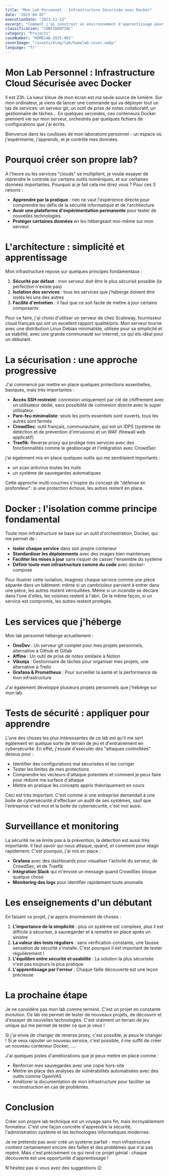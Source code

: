 ```yaml
---
title: "Mon Lab Personnel - Infrastructure Sécurisée avec Docker"
date: "2025-04-02"
executionDate: "2023-11-15"
excerpt: "Comment j'ai construit un environnement d'apprentissage pour expérimenter avec la sécurité informatique, Docker et l'auto-hébergement de services."
classification: "CONFIDENTIAL"
category: "Projects"
caseNumber: "HOMELAB-2025-001"
coverImage: "/assets/blog/lab/homelab-cover.webp"
language: "fr"
---
```


# Mon Lab Personnel : Infrastructure Cloud Sécurisée avec Docker

Il est 23h. La lueur bleue de mon écran est ma seule source de lumière. Sur mon ordinateur, je viens de lancer une commande qui va déployer tout un tas de services: un serveur git, un outil de prise de notes collaboratif, un gestionnaire de tâches... En quelques secondes, ces conteneurs Docker prennent vie sur mon serveur, orchestrés par quelques fichiers de configurations que j'ai écrits.

Bienvenue dans les coulisses de mon laboratoire personnel - un espace où j'expérimente, j'apprends, et je contrôle mes données.

# Pourquoi créer son propre lab?

A l'heure ou les services "clouds" se multiplient, je voulai essayer de reprendre le controle sur certains outils numériques, et sur certaines données importantes.
Pourquoi ai je fait cela me direz vous ? Pour ces 3 raisons :
- **Apprendre par la pratique** : rien ne vaut l'expérience directe pour comprendre les défis de la sécurité informatique et de l'architecture
- **Avoir une plateforme d'expérimentation permanente** pour tester de nouvelles technologies
- **Protéger certaines données** en les hébergeant moi-même sur mon serveur.

# L'architecture : simplicité et apprentissage

Mon infrastructure repose sur quelques principes fondamentaux :
1. **Sécurité par défaut** : mon serveur doit être le plus sécurisé possible (la perfection n'existe pas)
2. **Isolation des services** : tous les services que j'héberge doivent être isolés les uns des autres
3. **Facilité d'entretien** : il faut que ce soit facile de mettre à jour certains composants

Pour ce faire, j'ai choisi d'utiliser un serveur de chez Scaleway, fournisseur cloud français qui ont un excellent rapport qualité/prix. Mon serveur tourne avec une distribution Linux Debian minimaliste, utilisée pour sa simplicité et sa stabilité, avec une grande communauté sur internet, ce qui ets idéal pour un débutant.

<TechnicalImage 
  src="/assets/blog/lab/homelab-architecture.webp" 
  alt="Architecture de mon lab personnel" 
  caption="Vue simplifiée de l'architecture de mon lab personnel sur Scaleway" 
/>

# La sécurisation : une approche progressive

J'ai commencé par mettre en place quelques protections essentielles, basiques, mais très importantes :

- **Accès SSH restreint**: connexion uniquement par clé de chiffrement avec un utilisateur dédié, sans possibilité de connexion directe avec le super utilisateur.
- **Pare-feu minimaliste**: seuls les ports essentiels sont ouverts, tous les autres sont fermés
- **CrowdSec**: outil français, communautaire, qui est un IDPS (système de détéction et de prévention d'intrusions) et un WAF (firewall web applicatif)
- **Traefik**: Reverse proxy qui protège mes services avec des fonctionnalités comme le géoblocage et l'intégration avec CrowdSec

j'ai également mis en place quelques outils qui me semblaient importants :
- un scan antivirus toutes les nuits
- un système de sauvegardes automatiques

Cette approche multi-couches s'inspire du concept de "défense en profondeur": si une protection échoue, les autres restent en place.

# Docker : l'isolation comme principe fondamental

Toute mon infrastructure se base sur un outil d'orchestration, Docker, qui me permet de :
- **Isoler chaque service** dans son propre conteneur
- **Standardiser les déploiements** avec des images bien maintenues
- **Faciliter les mises à jour** sans risquer de casser l'ensemble du système
- **Définir toute mon infrastructure comme du code** avec docker-compose

Pour illustrer cette isolation, imaginez chaque service comme une pièce séparée dans un bâtiment: même si un cambrioleur parvient à entrer dans une pièce, les autres restent verrouillées. Même si un incendie se déclare dans l'une d'elles, les voisines restent à l'abri. De la même façon, si un service est compromis, les autres restent protégés.

# Les services que j'héberge

Mon lab personnel héberge actuellement :

- **OneDev** : Un serveur git complet pour mes projets personnels, alternative à Github et Gitlab
- **Affine** : Un outil de prise de notes similaire à Notion
- **Vikunja** : Gestionnaire de tâches pour organiser mes projets, une alternative à Trello
- **Grafana & Prometheus** : Pour surveiller la santé et la performance de mon infrastructure

J'ai également développé plusieurs projets personnels que j'hébèrge sur mon lab.

# Tests de sécurité : appliquer pour apprendre

L'une des choses les plus intéressantes de ce lab est qu'il me sert également en quelque sorte de terrain de jeu et d'entrainement en cybersécurité. En effet, j'essaie d'executer des "attaques controllées" dessus pour :
- Identifier des configurations mal sécurisées et les corriger
- Tester les limites de mes protections
- Comprendre les vecteurs d'attaque potentiels et comment je peux faire pour réduire ma surface d'attaque
- Mettre en pratique les concepts appris théoriquement en cours

Ceci est très important. C'est comme si une entreprise demandait à une boite de cybersécurité d'effectuer un audit de ses systèmes, sauf que l'entreprise c'est moi et la boite de cybersécurité, c'est moi aussi.

# Surveillance et monitoring

La sécurité ne se limite pas à la prévention, la détection est aussi très importante. Il faut savoir qui nous attaque, quand, et comment pour réagir rapidement. C'est pourquoi, j'ai mis en place :

- **Grafana** avec des dashboards pour visualiser l'activité du serveur, de CrowdSec, et de Traefik
- **Intégration Slack** qui m'envoie un message quand CrowdSec bloque quelque chose
- **Monitoring des logs** pour identifier rapidement toute anomalie

<TechnicalImage 
  src="/assets/blog/lab/homelab-grafana.webp" 
  alt="Dashboard Grafana avec monitoring Traefik" 
  caption="Mon dashboard Grafana montrant les statistiques de Traefik" 
/>

# Les enseignements d'un débutant

En faisant ce projet, j'ai appris énormément de choses :

1. **L'importance de la simplicité** : plus un système est complexe, plus il est difficile à sécuriser, à sauvegarder et à remettre en place après un sinistre
2. **La valeur des tests réguliers** : sans vérification constante, une fausse sensation de sécurité s'installe. C'est pourquoi il est important de tester régulièrement !
3. **L'équilibre entre sécurité et usabilité** : La solution la plus sécurisée n'est pas toujours la plus pratique
4. **L'apprentissage par l'erreur** : Chaque faille découverte est une leçon précieuse

# La prochaine étape

Je ne considère pas mon lab comme terminé. C'est un projet en constante évolution.
Ce lab me permet de tester de nouveaux projets, de découvrir et d'essayer de nouvelles technologies. C'est vraiment un terrain de jeu unique qui me permet de tester ce que je veux !

Si j'ai envie de changer de reverse proxy, c'est possible, je peux le changer ! Si je veux rajouter un nouveau service, c'est possible, il me suffit de créer un nouveau conteneur Docker, ....

J'ai quelques pistes d'améliorations que je peux mettre en place comme :
- Renforcer mes sauvegardes avec une copie hors-site
- Mettre en place des analyses de vulnérabilités automatisées avec des outils comme OpenVAS
- Améliorer la documentation de mon infrastructure pour faciliter sa reconstruction en cas de problèmes.

# Conclusion

Créer son propre lab technique est un voyage sans fin, mais incroyablement formateur. C'est une façon concrète d'apprendre la sécurité, l'administration système et les technologies informatiques modernes.

Je ne prétends pas avoir créé un système parfait - mon infrastructure contient certainement encore des failles et des problèmes que n'ai pas repéré. Mais c'est précisément ce qui rend ce projet génial : chaque découverte est une opportunité d'apprentissage !

N'hésitez pas si vous avez des suggestions 😉